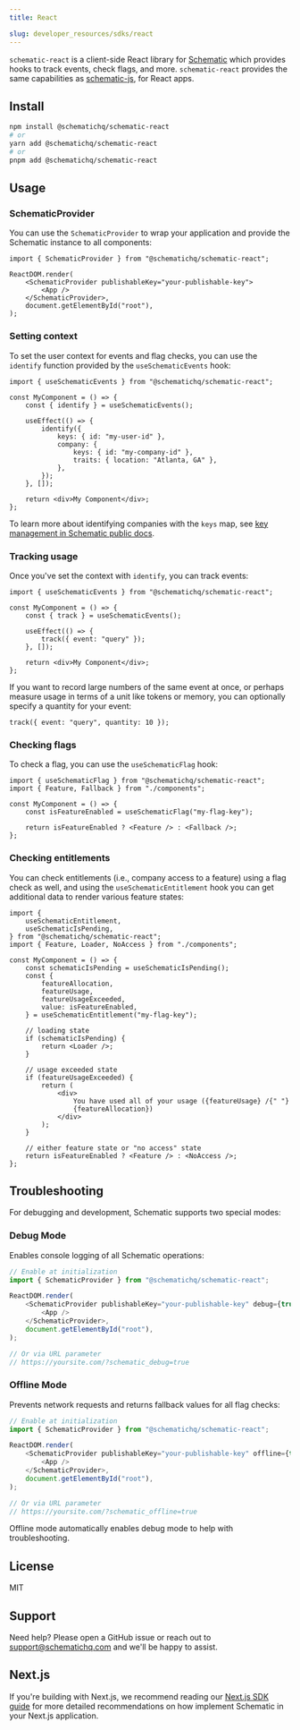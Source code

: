 ```yaml
---
title: React

slug: developer_resources/sdks/react
---
```


`schematic-react` is a client-side React library for [Schematic](https://schematichq.com) which provides hooks to track events, check flags, and more. `schematic-react` provides the same capabilities as [schematic-js](https://github.com/schematichq/schematic-js/tree/main/js), for React apps.

## Install

```bash
npm install @schematichq/schematic-react
# or
yarn add @schematichq/schematic-react
# or
pnpm add @schematichq/schematic-react
```

## Usage

### SchematicProvider

You can use the `SchematicProvider` to wrap your application and provide the Schematic instance to all components:

```tsx
import { SchematicProvider } from "@schematichq/schematic-react";

ReactDOM.render(
    <SchematicProvider publishableKey="your-publishable-key">
        <App />
    </SchematicProvider>,
    document.getElementById("root"),
);
```

### Setting context

To set the user context for events and flag checks, you can use the `identify` function provided by the `useSchematicEvents` hook:

```tsx
import { useSchematicEvents } from "@schematichq/schematic-react";

const MyComponent = () => {
    const { identify } = useSchematicEvents();

    useEffect(() => {
        identify({
            keys: { id: "my-user-id" },
            company: {
                keys: { id: "my-company-id" },
                traits: { location: "Atlanta, GA" },
            },
        });
    }, []);

    return <div>My Component</div>;
};
```

To learn more about identifying companies with the `keys` map, see [key management in Schematic public docs](https://docs.schematichq.com/developer_resources/key_management).

### Tracking usage

Once you've set the context with `identify`, you can track events:

```tsx
import { useSchematicEvents } from "@schematichq/schematic-react";

const MyComponent = () => {
    const { track } = useSchematicEvents();

    useEffect(() => {
        track({ event: "query" });
    }, []);

    return <div>My Component</div>;
};
```

If you want to record large numbers of the same event at once, or perhaps measure usage in terms of a unit like tokens or memory, you can optionally specify a quantity for your event:

```tsx
track({ event: "query", quantity: 10 });
```

### Checking flags

To check a flag, you can use the `useSchematicFlag` hook:

```tsx
import { useSchematicFlag } from "@schematichq/schematic-react";
import { Feature, Fallback } from "./components";

const MyComponent = () => {
    const isFeatureEnabled = useSchematicFlag("my-flag-key");

    return isFeatureEnabled ? <Feature /> : <Fallback />;
};
```

### Checking entitlements

You can check entitlements (i.e., company access to a feature) using a flag check as well, and using the `useSchematicEntitlement` hook you can get additional data to render various feature states:

```tsx
import {
    useSchematicEntitlement,
    useSchematicIsPending,
} from "@schematichq/schematic-react";
import { Feature, Loader, NoAccess } from "./components";

const MyComponent = () => {
    const schematicIsPending = useSchematicIsPending();
    const {
        featureAllocation,
        featureUsage,
        featureUsageExceeded,
        value: isFeatureEnabled,
    } = useSchematicEntitlement("my-flag-key");

    // loading state
    if (schematicIsPending) {
        return <Loader />;
    }

    // usage exceeded state
    if (featureUsageExceeded) {
        return (
            <div>
                You have used all of your usage ({featureUsage} /{" "}
                {featureAllocation})
            </div>
        );
    }

    // either feature state or "no access" state
    return isFeatureEnabled ? <Feature /> : <NoAccess />;
};
```

## Troubleshooting

For debugging and development, Schematic supports two special modes:

### Debug Mode

Enables console logging of all Schematic operations:

```typescript
// Enable at initialization
import { SchematicProvider } from "@schematichq/schematic-react";

ReactDOM.render(
    <SchematicProvider publishableKey="your-publishable-key" debug={true}>
        <App />
    </SchematicProvider>,
    document.getElementById("root"),
);

// Or via URL parameter
// https://yoursite.com/?schematic_debug=true
```

### Offline Mode

Prevents network requests and returns fallback values for all flag checks:

```typescript
// Enable at initialization
import { SchematicProvider } from "@schematichq/schematic-react";

ReactDOM.render(
    <SchematicProvider publishableKey="your-publishable-key" offline={true}>
        <App />
    </SchematicProvider>,
    document.getElementById("root"),
);

// Or via URL parameter
// https://yoursite.com/?schematic_offline=true
```

Offline mode automatically enables debug mode to help with troubleshooting.

## License

MIT

## Support

Need help? Please open a GitHub issue or reach out to [support@schematichq.com](mailto:support@schematichq.com) and we'll be happy to assist.

## Next.js

If you're building with Next.js, we recommend reading our [Next.js SDK guide](/developer_resources/sdks/nextjs) for more detailed recommendations on how implement Schematic in your Next.js application.
